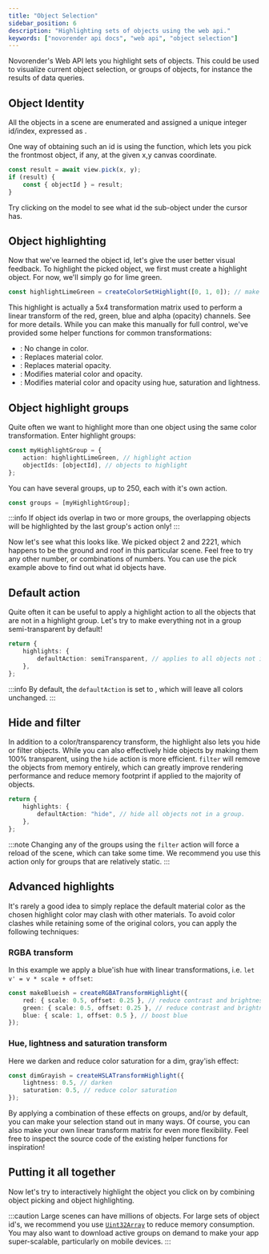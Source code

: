 ```yaml
---
title: "Object Selection"
sidebar_position: 6
description: "Highlighting sets of objects using the web api."
keywords: ["novorender api docs", "web api", "object selection"]
---
```


 

Novorender's Web API lets you highlight sets of objects.
This could be used to visualize current object selection, or groups of objects, for instance the results of data queries.

## Object Identity

All the objects in a scene are enumerated and assigned a unique integer id/index, expressed as <CodeLink type="interface" name="PickSample.objectid"/>.

One way of obtaining such an id is using the <CodeLink type="class" name="View.pick"/> function, which lets you pick the frontmost object, if any, at the given x,y canvas coordinate.

```typescript
const result = await view.pick(x, y);
if (result) {
    const { objectId } = result;
}
```

Try clicking on the model to see what id the sub-object under the cursor has.

<PlaygroundComponent demoKey="objectSelection.pick"></PlaygroundComponent>

## Object highlighting

Now that we've learned the object id, let's give the user better visual feedback.
To highlight the picked object, we first must create a highlight object.
For now, we'll simply go for lime green.

```typescript
const highlightLimeGreen = createColorSetHighlight([0, 1, 0]); // make highlighted objects lime green
```

This highlight is actually a 5x4 transformation matrix used to perform a linear transform of the red, green, blue and alpha (opacity) channels.
See <CodeLink type="type" name="RGBATransform"/> for more details.
While you can make this manually for full control, we've provided some helper functions for common transformations:

-   <CodeLink type="function" name="createNeutralHighlight" />: No change in color.
-   <CodeLink type="function" name="createColorSetHighlight" />: Replaces material color.
-   <CodeLink type="function" name="createTransparentHighlight" />: Replaces material opacity.
-   <CodeLink type="function" name="createRGBATransformHighlight" />: Modifies material color and opacity.
-   <CodeLink type="function" name="createHSLATransformHighlight" />: Modifies material color and opacity using hue, saturation and lightness.

## Object highlight groups

Quite often we want to highlight more than one object using the same color transformation.
Enter highlight groups:

```typescript
const myHighlightGroup = {
    action: highlightLimeGreen, // highlight action
    objectIds: [objectId], // objects to highlight
};
```

You can have several groups, up to 250, each with it's own action.

```typescript
const groups = [myHighlightGroup];
```

:::info
If object ids overlap in two or more groups, the overlapping objects will be highlighted by the last group's action only!
:::

Now let's see what this looks like.
We picked object 2 and 2221, which happens to be the ground and roof in this particular scene.
Feel free to try any other number, or combinations of numbers.
You can use the pick example above to find out what id objects have.

<PlaygroundComponent demoKey="objectSelection.color"></PlaygroundComponent>

## Default action

Quite often it can be useful to apply a highlight action to all the objects that are not in a highlight group.
Let's try to make everything not in a group semi-transparent by default!

```typescript
return {
    highlights: {
        defaultAction: semiTransparent, // applies to all objects not in a group.
    },
};
```

<PlaygroundComponent demoKey="objectSelection.default"></PlaygroundComponent>

:::info
By default, the `defaultAction` is set to <CodeLink type="function" name="createNeutralHighlight"/>, which will leave all colors unchanged.
:::

## Hide and filter

In addition to a color/transparency transform, the highlight <CodeLink type="type" name="RenderStateGroupAction"/> also lets you hide or filter objects.
While you can also effectively hide objects by making them 100% transparent, using the `hide` action is more efficient.
`filter` will remove the objects from memory entirely, which can greatly improve rendering performance and reduce memory footprint if applied to the majority of objects.

```typescript
return {
    highlights: {
        defaultAction: "hide", // hide all objects not in a group.
    },
};
```

:::note
Changing any of the groups using the `filter` action will force a reload of the scene, which can take some time.
We recommend you use this action only for groups that are relatively static.
:::

## Advanced highlights

It's rarely a good idea to simply replace the default material color as the chosen highlight color may clash with other materials.
To avoid color clashes while retaining some of the original colors, you can apply the following techniques:

### RGBA transform

In this example we apply a blue'ish hue with linear transformations, i.e. `let v' = v * scale + offset`:

```typescript
const makeBlueish = createRGBATransformHighlight({
    red: { scale: 0.5, offset: 0.25 }, // reduce contrast and brightness
    green: { scale: 0.5, offset: 0.25 }, // reduce contrast and brightness
    blue: { scale: 1, offset: 0.5 }, // boost blue
});
```

### Hue, lightness and saturation transform

Here we darken and reduce color saturation for a dim, gray'ish effect:

```typescript
const dimGrayish = createHSLATransformHighlight({
    lightness: 0.5, // darken
    saturation: 0.5, // reduce color saturation
});
```

By applying a combination of these effects on groups, and/or by default, you can make your selection stand out in many ways.
Of course, you can also make your own linear transform matrix for even more flexibility.
Feel free to inspect the source code of the existing helper functions for inspiration!

## Putting it all together

Now let's try to interactively highlight the object you click on by combining object picking and object highlighting.

<PlaygroundComponent demoKey="objectSelection.interactive"></PlaygroundComponent>

:::caution
Large scenes can have millions of objects.
For large sets of object id's, we recommend you use [`Uint32Array`](https://developer.mozilla.org/en-US/docs/Web/JavaScript/Reference/Global_Objects/Uint32Array) to reduce memory consumption.
You may also want to download active groups on demand to make your app super-scalable, particularly on mobile devices.
:::
